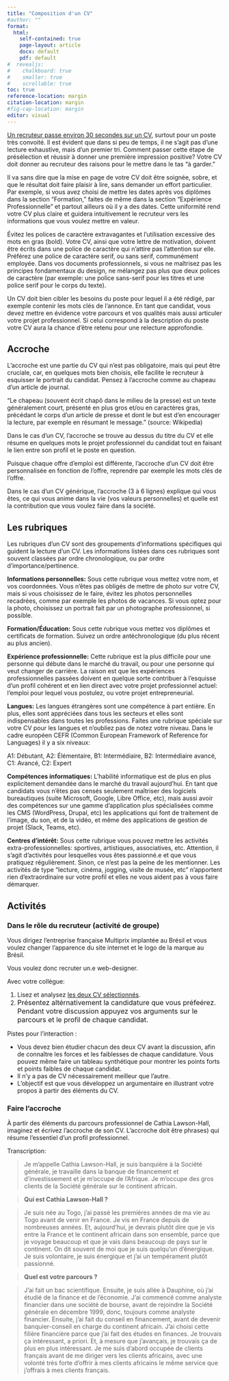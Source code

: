 ```yaml
---
title: "Composition d'un CV"
#author: ""
format: 
  html: 
    self-contained: true
    page-layout: article
    docx: default
    pdf: default
#  revealjs: 
#    chalkboard: true
#    smaller: true
#    scrollable: true
toc: true
reference-location: margin
citation-location: margin
#fig-cap-location: margin
editor: visual
---
```


[Un recruteur passe environ 30 secondes sur un CV](https://www.youtube.com/watch?v=XgNbAPyLb8U), surtout pour un poste très convoité. Il est évident que dans si peu de temps, il ne s'agit pas d'une lecture exhaustive, mais d'un premier tri. Comment passer cette étape de présélection et réussir à donner une première impression positive? Votre CV doit donner au recruteur des raisons pour le mettre dans le tas “à garder.”

Il va sans dire que la mise en page de votre CV doit être soignée, sobre, et que le résultat doit faire plaisir à lire, sans demander un effort particulier. Par exemple, si vous avez choisi de mettre les dates après vos diplômes dans la section “Formation,” faites de même dans la section “Expérience Professionnelle” et partout ailleurs où il y a des dates. Cette uniformité rend votre CV plus claire et guidera intuitivement le recruteur vers les informations que vous voulez mettre en valeur.

Évitez les polices de caractère extravagantes et l'utilisation excessive des mots en gras (bold). Votre CV, ainsi que votre lettre de motivation, doivent être écrits dans une police de caractère qui n'attire pas l'attention sur elle. Préférez une police de caractère serif, ou sans serif, communément employée. Dans vos documents professionnels, si vous ne maîtrisez pas les principes fondamentaux du design, ne mélangez pas plus que deux polices de caractère (par exemple: une police sans-serif pour les titres et une police serif pour le corps du texte).

Un CV doit bien cibler les besoins du poste pour lequel il a été rédigé, par exemple contenir les mots clés de l'annonce. En tant que candidat, vous devez mettre en évidence votre parcours et vos qualités mais aussi articuler votre projet professionnel. Si celui correspond à la description du poste votre CV aura la chance d'être retenu pour une relecture approfondie.

## Accroche

L'accroche est une partie du CV qui n'est pas obligatoire, mais qui peut être cruciale, car, en quelques mots bien choisis, elle facilite le recruteur à esquisser le portrait du candidat. Pensez à l'accroche comme au chapeau d'un article de journal.

“Le chapeau (souvent écrit chapô dans le milieu de la presse) est un texte généralement court, présenté en plus gros et/ou en caractères gras, précédant le corps d'un article de presse et dont le but est d'en encourager la lecture, par exemple en résumant le message.” (source: Wikipedia)

Dans le cas d'un CV, l'accroche se trouve au dessus du titre du CV et elle résume en quelques mots le projet professionnel du candidat tout en faisant le lien entre son profil et le poste en question.

Puisque chaque offre d'emploi est différente, l'accroche d'un CV doit être personnalisée en fonction de l'offre, reprendre par exemple les mots clés de l'offre.

Dans le cas d'un CV générique, l'accroche (3 à 6 lignes) explique qui vous êtes, ce qui vous anime dans la vie (vos valeurs personnelles) et quelle est la contribution que vous voulez faire dans la société.

## Les rubriques

Les rubriques d'un CV sont des groupements d'informations spécifiques qui guident la lecture d'un CV. Les informations listées dans ces rubriques sont souvent classées par ordre chronologique, ou par ordre d'importance/pertinence.

**Informations personnelles:** Sous cette rubrique vous mettez votre nom, et vos coordonnées. Vous n'êtes pas obligés de mettre de photo sur votre CV, mais si vous choisissez de le faire, évitez les photos personnelles recadrées, comme par exemple les photos de vacances. Si vous optez pour la photo, choisissez un portrait fait par un photographe professionnel, si possible.

**Formation/Éducation:** Sous cette rubrique vous mettez vos diplômes et certificats de formation. Suivez un ordre antéchronologique (du plus récent au plus ancien).

**Expérience professionnelle:** Cette rubrique est la plus difficile pour une personne qui débute dans le marché du travail, ou pour une personne qui veut changer de carrière. La raison est que les expériences professionnelles passées doivent en quelque sorte contribuer à l'esquisse d'un profil cohérent et en lien direct avec votre projet professionnel actuel: l'emploi pour lequel vous postulez, ou votre projet entrepreneurial.

**Langues:** Les langues étrangères sont une compétence à part entière. En plus, elles sont appréciées dans tous les secteurs et elles sont indispensables dans toutes les professions. Faites une rubrique spéciale sur votre CV pour les langues et n'oubliez pas de notez votre niveau. Dans le cadre européen CEFR (Common European Framework of Reference for Languages) il y a six niveaux:

A1: Débutant, A2: Élémentaire, B1: Intermédiaire, B2: Intermédiaire avancé, C1: Avancé, C2: Expert

**Compétences informatiques:** L'habilité informatique est de plus en plus explicitement demandée dans le marché du travail aujourd'hui. En tant que candidats vous n'êtes pas censés seulement maîtriser des logiciels bureautiques (suite Microsoft, Google, Libre Office, etc), mais aussi avoir des compétences sur une gamme d'application plus spécialisées comme les CMS (WordPress, Drupal, etc) les applications qui font de traitement de l'image, du son, et de la vidéo, et même des applications de gestion de projet (Slack, Teams, etc).

**Centres d'intérêt:** Sous cette rubrique vous pouvez mettre les activités extra-professionnelles: sportives, artistiques, associatives, etc. Attention, il s'agit d'activités pour lesquelles vous êtes passionné.e et que vous pratiquez régulièrement. Sinon, ce n'est pas la peine de les mentionner. Les activités de type "lecture, cinéma, jogging, visite de musée, etc" n'apportent rien d'extraordinaire sur votre profil et elles ne vous aident pas à vous faire démarquer.

## Activités

### Dans le rôle du recruteur (activité de groupe)

Vous dirigez l’entreprise française Multiprix implantée au Brésil et vous voulez changer l’apparence du site internet et le logo de la marque au Brésil.

Vous voulez donc recruter un.e web-designer.

Avec votre collègue:

1.  Lisez et analysez [les deux CV sélectionnés](https://canvas.its.virginia.edu/courses/104170/files/3384009?wrap=1). 
2.  [Présentez altérnativement la candidature que vous préfeérez. Pendant votre discussion appuyez vos arguments sur le parcours et le profil de chaque candidat.]{style="color: var(--ic-brand-font-color-dark); font-family: inherit; font-size: 1rem;"}

Pistes pour l’interaction :

-   Vous devez bien étudier chacun des deux CV avant la discussion, afin de connaître les forces et les faiblesses de chaque candidature. Vous pouvez même faire un tableau synthétique pour montrer les points forts et points faibles de chaque candidat. 
-   Il n’y a pas de CV nécessairement meilleur que l’autre.
-   L’objectif est que vous développez un argumentaire en illustrant votre propos à partir des éléments du CV. 

### Faire l'accroche

À partir des éléments du parcours professionnel de Cathia Lawson-Hall, imaginez et écrivez l'accroche de son CV. L'accroche doit être phrases) qui résume l'essentiel d'un profil professionnel.

Transcription:

> Je m’appelle Cathia Lawson-Hall, je suis banquière à la Société générale, je travaille dans la banque de financement et d’investissement et je m’occupe de l’Afrique. Je m’occupe des gros clients de la Société générale sur le continent africain.

> **Qui est Cathia Lawson-Hall ?**

> Je suis née au Togo, j’ai passé les premières années de ma vie au Togo avant de venir en France. Je vis en France depuis de nombreuses années. Et, aujourd’hui, je devrais plutôt dire que je vis entre la France et le continent africain dans son ensemble, parce que je voyage beaucoup et que je vais dans beaucoup de pays sur le continent. On dit souvent de moi que je suis quelqu’un d’énergique. Je suis volontaire, je suis énergique et j’ai un tempérament plutôt passionné.

> **Quel est votre parcours ?**

> J’ai fait un bac scientifique. Ensuite, je suis allée à Dauphine, où j’ai étudié de la finance et de l’économie. J’ai commencé comme analyste financier dans une société de bourse, avant de rejoindre la Société générale en décembre 1999, donc, toujours comme analyste financier. Ensuite, j’ai fait du conseil en financement, avant de devenir banquier-conseil en charge du continent africain. J’ai choisi cette filière financière parce que j’ai fait des études en finances. Je trouvais ça intéressant, a priori. Et, à mesure que j’avançais, je trouvais ça de plus en plus intéressant. Je me suis d’abord occupée de clients français avant de me diriger vers les clients africains, avec une volonté très forte d’offrir à mes clients africains le même service que j’offrais à mes clients français.

